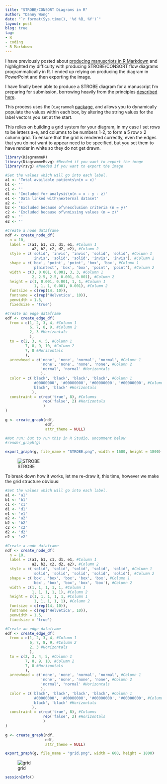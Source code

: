 ```yaml
---
title: "STROBE/CONSORT Diagrams in R"
author: "Danny Wong"
date: "`r format(Sys.time(), '%d %B, %Y')`"
layout: post
blog: true
tag:
- R
- coding
- R Markdown
---
```


I have previously posted about [producing manuscripts in R Markdown](http://dannyjnwong.github.io/Predicting-Postop-Morbidity-Elective-Surgical-Patients-using-SORT/) and highlighted my difficulty with producing STROBE/CONSORT flow diagrams programmatically in R. I ended up relying on producing the diagram in PowerPoint and then exporting the image.

I have finally been able to produce a STROBE diagram for a manuscript I'm preparing for submission, borrowing heavily from the principles [described here](https://scriptsandstatistics.wordpress.com/2017/12/22/how-to-draw-a-consort-flow-diagram-using-r-and-graphviz/). 

This process uses the `DiagrammeR` [package](http://rich-iannone.github.io/DiagrammeR/), and allows you to dynamically populate the values within each box, by altering the string values for the label vectors you set at the start.

This relies on building a grid system for your diagram, in my case I set rows to be letters a-e, and columns to be numbers 1-2, to form a 5 row x 2 column grid. To ensure that the grid is rendered correctly, even the edges that you do not want to appear need to be specified, but you set them to have render in white so they do not get drawn.

```r
library(DiagrammeR)
library(DiagrammeRsvg) #Needed if you want to export the image
library(rsvg) #Needed if you want to export the image

#Set the values which will go into each label.
a1 <- 'Total available patients\n(n = x)'
b1 <- ''
c1 <- ''
d1 <- 'Included for analysis\n(n = x - y - z)'
e1 <- 'Data linked with\nexternal dataset'
a2 <- ''
b2 <- 'Excluded because of\nexclusion criteria (n = y)'
c2 <- 'Excluded because of\nmissing values (n = z)'
d2 <- ''
e2 <- ''

#Create a node dataframe
ndf <- create_node_df(
  n = 10,
  label = c(a1, b1, c1, d1, e1, #Column 1
            a2, b2, c2, d2, e2), #Column 2
  style = c('solid', 'invis', 'invis', 'solid', 'solid', #Column 1
            'invis', 'solid', 'solid', 'invis', 'invis'), #Column 2
  shape = c('box', 'point', 'point', 'box', 'box', #Column 1 
            'plaintext', 'box', 'box', 'point', 'point'), #Column 2
  width = c(3, 0.001, 0.001, 3, 3, #Column 1
            2, 2.5, 2.5, 0.001, 0.001), #Column 2
  height = c(1, 0.001, 0.001, 1, 1, #Column 1
             1, 1, 1, 0.001, 0.001), #Column 2
  fontsize = c(rep(14, 10)),
  fontname = c(rep('Helvetica', 10)),
  penwidth = 1.5,
  fixedsize = 'true')

#Create an edge dataframe
edf <- create_edge_df(
  from = c(1, 2, 3, 4, #Column 1
           6, 7, 8, 9, #Column 2
           2, 3 #Horizontals
           ),
  to = c(2, 3, 4, 5, #Column 1
         7, 8, 9, 10, #Column 2
         7, 8 #Horizontals
         ),
  arrowhead = c('none', 'none', 'normal', 'normal', #Column 1
                'none', 'none', 'none', 'none', #Column 2
                'normal', 'normal' #Horizontals
                ),
  color = c('black', 'black', 'black', 'black', #Column 1
            '#00000000', '#00000000', '#00000000', '#00000000', #Column 2
            'black', 'black' #Horizontals
            ),
  constraint = c(rep('true', 8), #Columns
                 rep('false', 2) #Horizontals
                 )
)
  
g <- create_graph(ndf,
                  edf,
                  attr_theme = NULL)

#Not run: but to run this in R Studio, uncomment below
#render_graph(g)

export_graph(g, file_name = "STROBE.png", width = 1600, height = 1800)
```
![STROBE](/figures/2018-02-12-STROBE-CONSORT-Diagrams-in-R/STROBE.png)

To break down how it works, let me re-draw it, this time, however we make the grid structure obvious:

```r
#Set the values which will go into each label.
a1 <- 'a1'
b1 <- 'b1'
c1 <- 'c1'
d1 <- 'd1'
e1 <- 'e1'
a2 <- 'a2'
b2 <- 'b2'
c2 <- 'c2'
d2 <- 'd2'
e2 <- 'e2'

#Create a node dataframe
ndf <- create_node_df(
  n = 10,
  label = c(a1, b1, c1, d1, e1, #Column 1
            a2, b2, c2, d2, e2), #Column 2
  style = c('solid', 'solid', 'solid', 'solid', 'solid', #Column 1
            'solid', 'solid', 'solid', 'solid', 'solid'), #Column 2
  shape = c('box', 'box', 'box', 'box', 'box', #Column 1 
            'box', 'box', 'box', 'box', 'box'), #Column 2
  width = c(1, 1, 1, 1, 1, #Column 1
            1, 1, 1, 1, 1), #Column 2
  height = c(1, 1, 1, 1, 1, #Column 1
             1, 1, 1, 1, 1), #Column 2
  fontsize = c(rep(14, 10)),
  fontname = c(rep('Helvetica', 10)),
  penwidth = 1.5,
  fixedsize = 'true')

#Create an edge dataframe
edf <- create_edge_df(
  from = c(1, 2, 3, 4, #Column 1
           6, 7, 8, 9, #Column 2
           2, 3 #Horizontals
           ),
  to = c(2, 3, 4, 5, #Column 1
         7, 8, 9, 10, #Column 2
         7, 8 #Horizontals
         ),
  arrowhead = c('none', 'none', 'normal', 'normal', #Column 1
                'none', 'none', 'none', 'none', #Column 2
                'normal', 'normal' #Horizontals
                ),
  color = c('black', 'black', 'black', 'black', #Column 1
            '#00000000', '#00000000', '#00000000', '#00000000', #Column 2
            'black', 'black' #Horizontals
            ),
  constraint = c(rep('true', 8), #Columns
                 rep('false', 2) #Horizontals
                 )
)
  
g <- create_graph(ndf,
                  edf,
                  attr_theme = NULL)

export_graph(g, file_name = "grid.png", width = 600, height = 1800)
```
![grid](/figures/2018-02-12-STROBE-CONSORT-Diagrams-in-R/grid.png)

```r
sessionInfo()
```